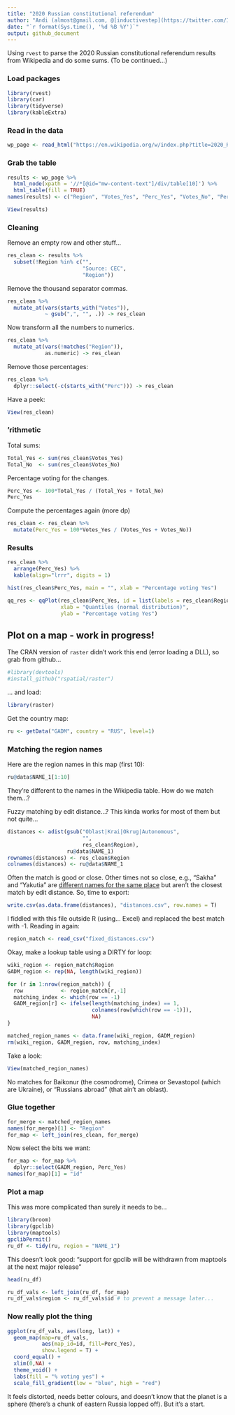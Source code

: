 ```yaml
---
title: "2020 Russian constitutional referendum"
author: "Andi (almost@gmail.com, @[inductivestep](https://twitter.com/InductiveStep))"
date: "`r format(Sys.time(), '%d %B %Y')`"
output: github_document
---
```


Using `rvest` to parse the 2020 Russian constitutional referendum results from Wikipedia and do some sums. (To be continued...)

### Load packages

```r
library(rvest)
library(car)
library(tidyverse)
library(kableExtra)
```


### Read in the data

```r
wp_page <- read_html("https://en.wikipedia.org/w/index.php?title=2020_Russian_constitutional_referendum&oldid=966242800")
```

### Grab the table

```r
results <- wp_page %>%
  html_node(xpath = '//*[@id="mw-content-text"]/div/table[10]') %>%
  html_table(fill = TRUE)
names(results) <- c("Region", "Votes_Yes", "Perc_Yes", "Votes_No", "Perc_No")
```

```r
View(results)
```

### Cleaning

Remove an empty row and other stuff...

```r
res_clean <- results %>%
  subset(!Region %in% c("",
                        "Source: CEC",
                        "Region"))
```

Remove the thousand separator commas.

```r
res_clean %>%
  mutate_at(vars(starts_with("Votes")),
            ~ gsub(",", "", .)) -> res_clean
```

Now transform all the numbers to numerics.

```r
res_clean %>%
  mutate_at(vars(!matches("Region")),
            as.numeric) -> res_clean
```

Remove those percentages:

```r
res_clean %>%
  dplyr::select(-c(starts_with("Perc"))) -> res_clean
```

Have a peek:

```r
View(res_clean)
```

### 'rithmetic

Total sums:

```r
Total_Yes <- sum(res_clean$Votes_Yes)
Total_No  <- sum(res_clean$Votes_No)
```

Percentage voting for the changes.

```r
Perc_Yes <- 100*Total_Yes / (Total_Yes + Total_No)
Perc_Yes
```

Compute the percentages again (more dp)

```r
res_clean <- res_clean %>%
  mutate(Perc_Yes = 100*Votes_Yes / (Votes_Yes + Votes_No))
```

### Results

```r
res_clean %>%
  arrange(Perc_Yes) %>%
  kable(align="lrrr", digits = 1)
```


```r
hist(res_clean$Perc_Yes, main = "", xlab = "Percentage voting Yes")
```

```r
qq_res <- qqPlot(res_clean$Perc_Yes, id = list(labels = res_clean$Region),
                 xlab = "Quantiles (normal distribution)",
                 ylab = "Percentage voting Yes")
```


## Plot on a map - work in progress!

The CRAN version of `raster` didn't work this end (error loading a DLL), so grab from github...

```r
#library(devtools)
#install_github("rspatial/raster")
```

... and load:

```r
library(raster)
```

Get the country map:

```r
ru <- getData("GADM", country = "RUS", level=1)
```


### Matching the region names

Here are the region names in this map (first 10):

```r
ru@data$NAME_1[1:10]
```

They're different to the names in the Wikipedia table. How do we match them...?

Fuzzy matching by edit distance...? This kinda works for most of them but not quite...

```r
distances <- adist(gsub("Oblast|Krai|Okrug|Autonomous",
                        "",
                        res_clean$Region),
                   ru@data$NAME_1)
rownames(distances) <- res_clean$Region
colnames(distances) <- ru@data$NAME_1
```

Often the match is good or close. Other times not so close, e.g., "Sakha" and "Yakutia" are [different names for the same place](https://en.wikipedia.org/wiki/Sakha) but aren't the closest match by edit distance. So, time to export:

```r
write.csv(as.data.frame(distances), "distances.csv", row.names = T)
```

I fiddled with this file outside R (using... Excel) and replaced the best match with -1. Reading in again:

```r
region_match <- read_csv("fixed_distances.csv")
```

Okay, make a lookup table using a DIRTY for loop:

```r
wiki_region <- region_match$Region
GADM_region <- rep(NA, length(wiki_region))

for (r in 1:nrow(region_match)) {
  row            <- region_match[r,-1]
  matching_index <- which(row == -1)
  GADM_region[r] <- ifelse(length(matching_index) == 1,
                           colnames(row[which(row == -1)]),
                           NA)
}

matched_region_names <- data.frame(wiki_region, GADM_region)
rm(wiki_region, GADM_region, row, matching_index)
```

Take a look:

```r
View(matched_region_names)
```

No matches for Baikonur (the cosmodrome), Crimea or Sevastopol (which are Ukraine), or "Russians abroad" (that ain't an oblast).


### Glue together

```r
for_merge <- matched_region_names
names(for_merge)[1] <- "Region"
for_map <- left_join(res_clean, for_merge)
```
Now select the bits we want:

```r
for_map <- for_map %>%
  dplyr::select(GADM_region, Perc_Yes)
names(for_map)[1] = "id"
```


### Plot a map

This was more complicated than surely it needs to be...

```r
library(broom)
library(gpclib)
library(maptools)
gpclibPermit()
ru_df <- tidy(ru, region = "NAME_1")
```
This doesn't look good: "support for gpclib will be withdrawn from maptools at the next major release"


```r
head(ru_df)
```

```r
ru_df_vals <- left_join(ru_df, for_map)
ru_df_vals$region <- ru_df_vals$id # to prevent a message later...
```


### Now really plot the thing

```r
ggplot(ru_df_vals, aes(long, lat)) +
  geom_map(map=ru_df_vals,
           aes(map_id=id, fill=Perc_Yes),
           show.legend = T) +
  coord_equal() +
  xlim(0,NA) + 
  theme_void() +
  labs(fill = "% voting yes") +
  scale_fill_gradient(low = "blue", high = "red")
```

It feels distorted, needs better colours, and doesn't know that the planet is a sphere (there's a chunk of eastern Russia lopped off). But it's a start.

